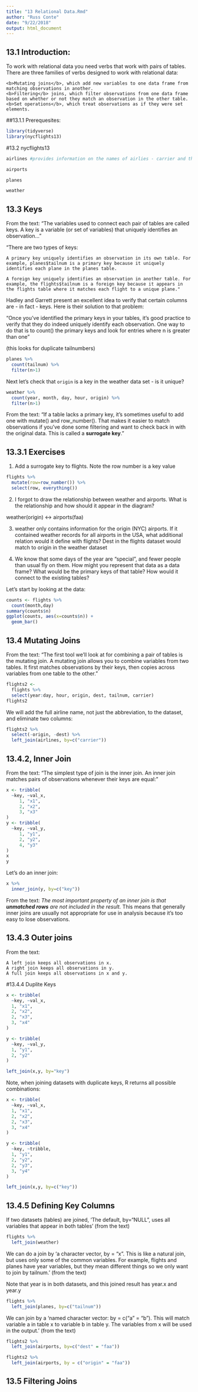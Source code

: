 ```yaml
---
title: "13 Relational Data.Rmd"
author: "Russ Conte"
date: "9/22/2018"
output: html_document
---
```


## 13.1 Introduction:

To work with relational data you need verbs that work with pairs of tables. There are three families of verbs designed to work with relational data:

    <b>Mutating joins</b>, which add new variables to one data frame from matching observations in another.
    <b>Filtering</b> joins, which filter observations from one data frame based on whether or not they match an observation in the other table.
    <b>Set operations</b>, which treat observations as if they were set elements.

##13.1.1 Prerequesites:

```r
library(tidyverse)
library(nycflights13)
```

#13.2 nycflights13

```r
airlines #provides information on the names of airlies - carrier and the full airline name
```

```r
airports
```

```r
planes
```

```r
weather
```

## 13.3 Keys

From the text: "The variables used to connect each pair of tables are called keys. A key is a variable (or set of variables) that uniquely identifies an observation..."

"There are two types of keys:

    A primary key uniquely identifies an observation in its own table. For example, planes$tailnum is a primary key because it uniquely identifies each plane in the planes table.

    A foreign key uniquely identifies an observation in another table. For example, the flights$tailnum is a foreign key because it appears in the flights table where it matches each flight to a unique plane."
    
Hadley and Garrett present an excellent idea to verify that certain columns are - in fact - keys. Here is their solution to that problem:

"Once you’ve identified the primary keys in your tables, it’s good practice to verify that they do indeed uniquely identify each observation. One way to do that is to count() the primary keys and look for entries where n is greater than one"

(this looks for duplicate tailnumbers)
```r
planes %>% 
  count(tailnum) %>% 
  filter(n>1)
```

Next let's check that `origin` is a key in the weather data set - is it unique?

```r
weather %>% 
  count(year, month, day, hour, origin) %>% 
  filter(n>1)
```

From the text: "If a table lacks a primary key, it’s sometimes useful to add one with mutate() and row_number(). That makes it easier to match observations if you’ve done some filtering and want to check back in with the original data. This is called a <b>surrogate key</b>."

## 13.3.1 Exercises

1. Add a surrogate key to flights. Note the row number is a key value

```r
flights %>% 
  mutate(row=row_number()) %>% 
  select(row, everything())
```

2. I forgot to draw the relationship between weather and airports. What is the relationship and how should it appear in the diagram?

weather(origin) <-> airports(faa)

3. weather only contains information for the origin (NYC) airports. If it contained weather records for all airports in the USA, what additional relation would it define with flights?
Dest in the flights dataset would match to origin in the weather dataset

4. We know that some days of the year are “special”, and fewer people than usual fly on them. How might you represent that data as a data frame? What would be the primary keys of that table? How would it connect to the existing tables?

Let's start by looking at the data:
```r
counts <- flights %>% 
  count(month,day)
summary(counts$n)
ggplot(counts, aes(x=counts$n)) +
  geom_bar()
```

## 13.4 Mutating Joins

From the text: "The first tool we’ll look at for combining a pair of tables is the mutating join. A mutating join allows you to combine variables from two tables. It first matches observations by their keys, then copies across variables from one table to the other."

```r
flights2 <- 
  flights %>% 
  select(year:day, hour, origin, dest, tailnum, carrier)
flights2
```

We will add the full airline name, not just the abbreviation, to the dataset, and eliminate two columns:

```r
flights2 %>% 
  select(-origin, -dest) %>% 
  left_join(airlines, by=c("carrier"))
```

## 13.4.2, Inner Join

From the text: "The simplest type of join is the inner join. An inner join matches pairs of observations whenever their keys are equal:"

```r
x <- tribble(
  ~key, ~val_x,
     1, "x1",
     2, "x2",
     3, "x3"
)
y <- tribble(
  ~key, ~val_y,
     1, "y1",
     2, "y2",
     4, "y3"
)
x
y
```

Let's do an inner join:

```r
x %>% 
  inner_join(y, by=c("key"))
```

From the text: <i>The most important property of an inner join is that <b>unmatched rows</b> are not included in the result.</i> This means that generally inner joins are usually not appropriate for use in analysis because it’s too easy to lose observations.

## 13.4.3 Outer joins

From the text:

    A left join keeps all observations in x.
    A right join keeps all observations in y.
    A full join keeps all observations in x and y.

#13.4.4 Duplite Keys

```r
x <- tribble(
  ~key, ~val_x,
  1, "x1",
  2, "x2",
  2, "x3",
  3, "x4"
)

y <- tribble(
  ~key, ~val_y,
  1, "y1",
  2, "y2"
)

left_join(x,y, by="key")


```

Note, when joining datasets with duplicate keys, R returns all possible combinations:

```r
x <- tribble(
  ~key, ~val_x,
  1, "x1",
  2, "x2",
  2, "x3",
  3, "x4"
)

y <- tribble(
  ~key, ~tribble,
  1, "y1",
  2, "y2",
  2, "y3",
  3, "y4"
)

left_join(x,y, by=c("key"))
```

## 13.4.5 Defining Key Columns

If two datasets (tables) are joined, 'The default, by="NULL", uses all variables that appear in both tables' (from the text)

```r
flights %>% 
  left_join(weather)
```

We can do a join by 'a character vector, by = "x". This is like a natural join, but uses only some of the common variables. For example, flights and planes have year variables, but they mean different things so we only want to join by tailnum.' (from the text)

Note that year is in both datasets, and this joined result has year.x and year.y

```r
flights %>%
  left_join(planes, by=c("tailnum"))
```

We can join by a 'named character vector: by = c("a" = "b"). This will match variable a in table x to variable b in table y. The variables from x will be used in the output.' (from the text)

```r
flights2 %>% 
  left_join(airports, by=c("dest" = "faa"))
```

```r
flights2 %>% 
  left_join(airports, by = c("origin" = "faa"))
```

## 13.5 Filtering Joins

